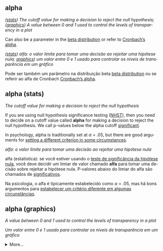 ## alpha

<div class="translation" lang="en"> 

<dfn>([stats](a.html#alpha-stats)) The cutoff value for making a decision to reject the null hypothesis; ([graphics](a.html#alpha-graphics)) A value between 0 and 1 used to control the levels of transparency in a plot</dfn>

Can also be a parameter in the [beta distribution](b.html#beta-distribution) or refer to [Cronbach's alpha](c.html#cronbachs-alpha).

</div>


<div class="translation" lang="pt-br"> 

<dfn>([stats](a.html#alpha-stats)) alfa: o valor limite para tomar uma decisão ao rejeitar uma hipótese nula; [graphics](a.html#alpha-graphics)) um valor entre 0 e 1 usado para controlar os níveis de transparência em um gráfico</dfn>

Pode ser também um parâmetro na distribuição beta [beta distribution](b.html#beta-distribution) ou se referir ao alfa de Cronbach [Cronbach's alpha](c.html#cronbachs-alpha).

</div>

## alpha (stats) {#alpha-stats}

<div class="translation" lang="en">

<dfn>The cutoff value for making a decision to reject the null hypothesis</dfn>

If you are using null hypothesis significance testing ([NHST](n.html#nhst)), then you need to decide on a cutoff value called **alpha** for making a decision to reject the null hypothesis. We call p-values below the alpha cutoff [significant](s.html#significant). 

In psychology, alpha is traditionally set at $\alpha$ = .05, but there are good arguments for [setting a different criterion in some circumstances](http://daniellakens.blogspot.com/2019/05/justifying-your-alpha-by-minimizing-or.html){target="_blank"}.

</div>

<div class="translation" lang="pt-br">

<dfn>alfa: o valor limite para tomar uma decisão ao rejeitar uma hipótese nula</dfn>

alfa (estatística): se você estiver usando o [teste de significância da hipótese nula](n.html#nhst), você deve decidir um limiar de valor chamado **alfa** para tomar uma decisão sobre rejeitar a hipótese nula. P-valores abaixo do limiar do alfa são chamados de [significativos](s.html#significant).

Na psicologia, o alfa é tipicamente estabelecido como $\alpha$ = .05, mas há bons argumentos para [estabelecer um critério diferente em algumas circunstâncias](http://daniellakens.blogspot.com/2019/05/justifying-your-alpha-by-minimizing-or.html){target="_blank"}.

</div>

## alpha (graphics) {#alpha-graphics}

<div class="translation" lang="en">

<dfn>A value between 0 and 1 used to control the levels of transparency in a plot</dfn>

</div>

<div class="translation" lang="pt-br">

<dfn>Um valor entre 0 e 1 usado para controlar os níveis de transparência em um gráfico</dfn>

</div>

<details>
  <summary>More...</summary>

```r
# if you omit alpha, it defaults to 1
alpha1.00 <- ggplot(diamonds, aes(x = depth, fill = cut)) +
  geom_density() + xlim(55, 70)

alpha0.25 <- ggplot(diamonds, aes(x = depth, fill = cut)) +
  geom_density(alpha = 0.25) + xlim(55, 70)

cowplot::plot_grid(alpha1.00, alpha0.25, nrow = 2,
                   labels = c("alpha = 1.0", "alpha = 0.25"))
```

</details>
